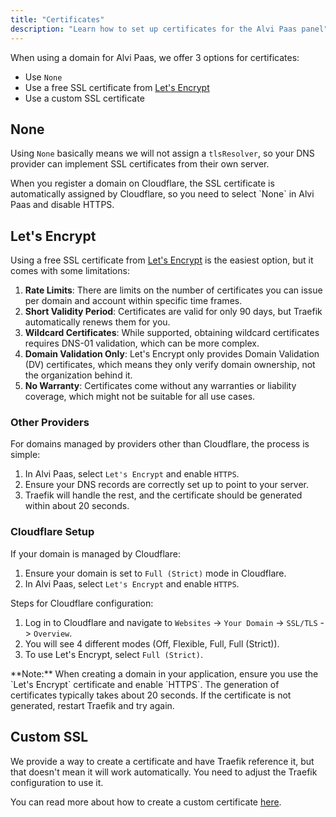```yaml
---
title: "Certificates"
description: "Learn how to set up certificates for the Alvi Paas panel"
---
```



When using a domain for Alvi Paas, we offer 3 options for certificates:

- Use `None`
- Use a free SSL certificate from [Let's Encrypt](https://letsencrypt.org/)
- Use a custom SSL certificate

## None

Using `None` basically means we will not assign a `tlsResolver`, so your DNS provider can implement SSL certificates from their own server.

<Callout title="Cloudflare">
  When you register a domain on Cloudflare, the SSL certificate is automatically
  assigned by Cloudflare, so you need to select `None` in Alvi Paas and disable
  HTTPS.
</Callout>

## Let's Encrypt

Using a free SSL certificate from [Let's Encrypt](https://letsencrypt.org/) is the easiest option, but it comes with some limitations:

1. **Rate Limits**: There are limits on the number of certificates you can issue per domain and account within specific time frames.
2. **Short Validity Period**: Certificates are valid for only 90 days, but Traefik automatically renews them for you.
3. **Wildcard Certificates**: While supported, obtaining wildcard certificates requires DNS-01 validation, which can be more complex.
4. **Domain Validation Only**: Let's Encrypt only provides Domain Validation (DV) certificates, which means they only verify domain ownership, not the organization behind it.
5. **No Warranty**: Certificates come without any warranties or liability coverage, which might not be suitable for all use cases.

### Other Providers

For domains managed by providers other than Cloudflare, the process is simple:

1. In Alvi Paas, select `Let's Encrypt` and enable `HTTPS`.
2. Ensure your DNS records are correctly set up to point to your server.
3. Traefik will handle the rest, and the certificate should be generated within about 20 seconds.

### Cloudflare Setup

If your domain is managed by Cloudflare:

1. Ensure your domain is set to `Full (Strict)` mode in Cloudflare.
2. In Alvi Paas, select `Let's Encrypt` and enable `HTTPS`.

Steps for Cloudflare configuration:

1. Log in to Cloudflare and navigate to `Websites` -> `Your Domain` -> `SSL/TLS` -> `Overview`.
2. You will see 4 different modes (Off, Flexible, Full, Full (Strict)).
3. To use Let's Encrypt, select `Full (Strict)`.

<Callout>
  **Note:** When creating a domain in your application, ensure you use the
  `Let's Encrypt` certificate and enable `HTTPS`. The generation of certificates
  typically takes about 20 seconds. If the certificate is not generated, restart
  Traefik and try again.
</Callout>

## Custom SSL

We provide a way to create a certificate and have Traefik reference it, but that doesn't mean it will work automatically. You need to adjust the Traefik configuration to use it.

You can read more about how to create a custom certificate [here](https://docs.traefik.io/https/acme/#custom-ssl-certificates).
